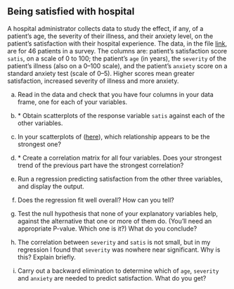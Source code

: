 ##  Being satisfied with hospital


 A hospital administrator collects data to study the
effect, if any, of a patient's age, the severity of their
illness, and their anxiety level, on the patient's satisfaction with
their hospital experience. The data, in the file
[link](http://ritsokiguess.site/datafiles/satisfaction.txt), are
for 46 patients in a survey. The columns are: patient's satisfaction
score `satis`, on a scale of 0 to 100; the patient's `age` (in
years), the `severity` of the patient's illness (also on a
0--100 scale), and the patient's `anxiety` score on a standard
anxiety test (scale of 0--5). Higher scores mean greater satisfaction,
increased severity of illness and more anxiety.



(a) Read in the data and check that you have four columns in
your data frame, one for each of your variables.   
 

(b) <a name="part:scatmat">*</a> Obtain scatterplots of the response variable
`satis` against each of the other variables.
 

(c) In your scatterplots of (<a href="#part:scatmat">here</a>), which
relationship appears to be the strongest one?
 

(d) <a name="part:corrmat">*</a> Create a correlation matrix for all four 
variables. Does your strongest trend of the previous part have the
strongest correlation?
 

(e) Run a regression predicting satisfaction from the other
three variables, and display the output.
 

(f) Does the regression fit well overall? How can you tell?
 

(g) Test the null hypothesis that none of your explanatory
variables help, against the alternative that one or more of them
do. (You'll need an appropriate P-value. Which one is it?) What do
you conclude?
 

(h) The correlation between `severity` and
`satis` is not small, but in my regression I found that
`severity` was nowhere near significant. Why is this? Explain briefly.
\clearpage
 

(i) Carry out a backward elimination to determine which of
`age`, `severity` and `anxiety` are needed to
predict satisfaction. What do you get?






